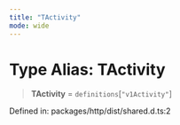 ```yaml
---
title: "TActivity"
mode: wide
---
```

  
# Type Alias: TActivity

> **TActivity** = `definitions`\[`"v1Activity"`\]

Defined in: packages/http/dist/shared.d.ts:2
